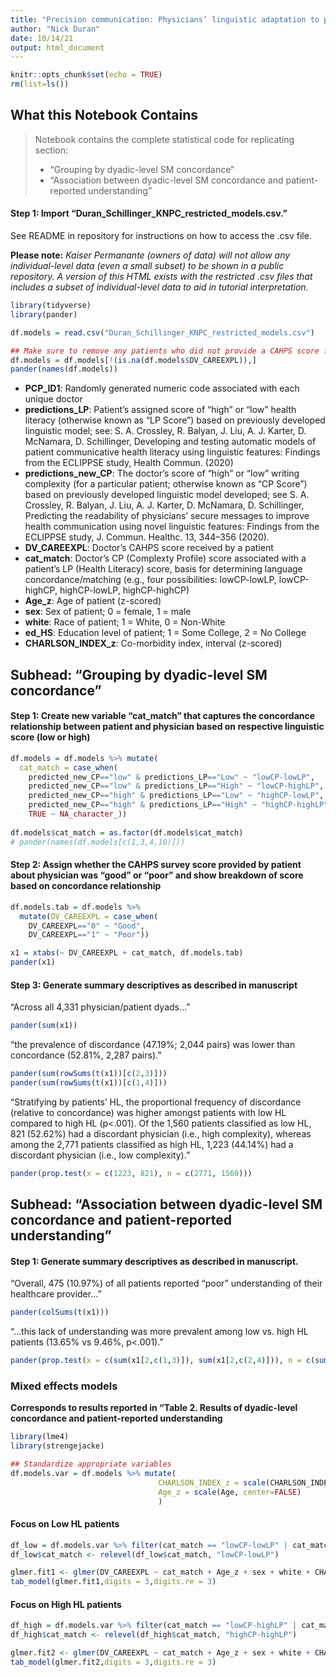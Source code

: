 ```yaml
---
title: "Precision communication: Physicians’ linguistic adaptation to patients’ health literacy"
author: "Nick Duran"
date: 10/14/21
output: html_document
---
```


```r
knitr::opts_chunk$set(echo = TRUE)
rm(list=ls())
```

## What this Notebook Contains

> Notebook contains the complete statistical code for replicating section: 
> 
> * "Grouping by dyadic-level SM concordance"
> * "Association between dyadic-level SM concordance and patient-reported understanding"

#### Step 1: Import "Duran_Schillinger_KNPC_restricted_models.csv." 

See README in repository for instructions on how to access the .csv file. 

**Please note:** *Kaiser Permanante (owners of data) will not allow any individual-level data (even a small subset) to be shown in a public repository. A version of this HTML exists with the restricted .csv files that includes a subset of individual-level data to aid in tutorial interpretation.*

```r
library(tidyverse)
library(pander)
```

```r
df.models = read.csv("Duran_Schillinger_KNPC_restricted_models.csv")

## Make sure to remove any patients who did not provide a CAHPS score for their physician
df.models = df.models[!(is.na(df.models$DV_CAREEXPL)),]
pander(names(df.models))
```

- **PCP_ID1**: Randomly generated numeric code associated with each unique doctor 
- **predictions_LP**: Patient's assigned score of "high" or "low" health literacy (otherwise known as "LP Score") based on previously developed linguistic model; see: S. A. Crossley, R. Balyan, J. Liu, A. J. Karter, D. McNamara, D. Schillinger, Developing and testing automatic models of patient communicative health literacy using linguistic features: Findings from the ECLIPPSE study, Health Commun. (2020)
- **predictions_new_CP**: The doctor's score of "high" or "low" writing complexity (for a particular patient; otherwise known as "CP Score") based on previously developed linguistic model developed; see S. A. Crossley, R. Balyan, J. Liu, A. J. Karter, D. McNamara, D. Schillinger, Predicting the readability of physicians’ secure messages to improve health communication using novel linguistic features: Findings from the ECLIPPSE study, J. Commun. Healthc. 13, 344–356 (2020). 
- **DV_CAREEXPL**: Doctor's CAHPS score received by a patient
- **cat_match**: Doctor's CP (Complexty Profile) score associated with a patient's LP (Health Literacy) score, basis for determining language concordance/matching (e.g., four possibilities: lowCP-lowLP, lowCP-highCP, highCP-lowLP, highCP-highCP)
- **Age_z**: Age of patient (z-scored)
- **sex**: Sex of patient; 0 = female, 1 = male
- **white**: Race of patient; 1 = White, 0 = Non-White
- **ed_HS**: Education level of patient; 1 = Some College, 2 = No College
- **CHARLSON_INDEX_z**: Co-morbidity index, interval (z-scored)

## Subhead: "Grouping by dyadic-level SM concordance"

#### Step 1: Create new variable "cat_match" that captures the concordance relationship between patient and physician based on respective linguistic score (low or high)

```r
df.models = df.models %>% mutate(
  cat_match = case_when(
    predicted_new_CP=="low" & predictions_LP=="Low" ~ "lowCP-lowLP",
    predicted_new_CP=="low" & predictions_LP=="High" ~ "lowCP-highLP",
    predicted_new_CP=="high" & predictions_LP=="Low" ~ "highCP-lowLP",
    predicted_new_CP=="high" & predictions_LP=="High" ~ "highCP-highLP",
    TRUE ~ NA_character_))
    
df.models$cat_match = as.factor(df.models$cat_match)
# pander(names(df.models[c(1,3,4,10)]))
```

#### Step 2: Assign whether the CAHPS survey score provided by patient about physician was "good" or "poor" and show breakdown of score based on concordance relationship

```r
df.models.tab = df.models %>%
  mutate(DV_CAREEXPL = case_when(
    DV_CAREEXPL=="0" ~ "Good", 
    DV_CAREEXPL=="1" ~ "Poor"))
```

```r
x1 = xtabs(~ DV_CAREEXPL + cat_match, df.models.tab)
pander(x1)
```
#### Step 3: Generate summary descriptives as described in manuscript

"Across all 4,331 physician/patient dyads..."

```r
pander(sum(x1))
```

"the prevalence of discordance (47.19%; 2,044 pairs) was lower than concordance (52.81%, 2,287 pairs)."

```r
pander(sum(rowSums(t(x1))[c(2,3)]))
pander(sum(rowSums(t(x1))[c(1,4)]))
```

"Stratifying by patients’ HL, the proportional frequency of discordance (relative to concordance) was higher amongst patients with low HL compared to high HL (p<.001). Of the 1,560 patients classified as low HL, 821 (52.62%) had a discordant physician (i.e., high complexity), whereas among the 2,771 patients classified as high HL, 1,223 (44.14%) had a discordant physician (i.e., low complexity)."

```r
pander(prop.test(x = c(1223, 821), n = c(2771, 1560)))
```

## Subhead: "Association between dyadic-level SM concordance and patient-reported understanding" 

#### Step 1: Generate summary descriptives as described in manuscript.

"Overall, 475 (10.97%) of all patients reported “poor” understanding of their healthcare provider..."

```r
pander(colSums(t(x1)))
```

"...this lack of understanding was more prevalent among low vs. high HL patients (13.65% vs 9.46%, p<.001)."

```r
pander(prop.test(x = c(sum(x1[2,c(1,3)]), sum(x1[2,c(2,4)])), n = c(sum(x1[,c(1,3)]), sum(x1[,c(2,4)]))))
```

### Mixed effects models

**Corresponds to results reported in "Table 2. Results of dyadic-level concordance and patient-reported understanding**

```r
library(lme4)
library(strengejacke)
```

```r
## Standardize appropriate variables
df.models.var = df.models %>% mutate(
                                 CHARLSON_INDEX_z = scale(CHARLSON_INDEX, center=FALSE),
                                 Age_z = scale(Age, center=FALSE)
                                 )
```

#### Focus on Low HL patients

```r
df_low = df.models.var %>% filter(cat_match == "lowCP-lowLP" | cat_match == "highCP-lowLP")
df_low$cat_match <- relevel(df_low$cat_match, "lowCP-lowLP")

glmer.fit1 <- glmer(DV_CAREEXPL ~ cat_match + Age_z + sex + white + CHARLSON_INDEX_z + ed_HS + (1|PCP_ID1), df_low, family = binomial)
tab_model(glmer.fit1,digits = 3,digits.re = 3)
```

#### Focus on High HL patients

```r
df_high = df.models.var %>% filter(cat_match == "lowCP-highLP" | cat_match == "highCP-highLP")
df_high$cat_match <- relevel(df_high$cat_match, "highCP-highLP")

glmer.fit2 <- glmer(DV_CAREEXPL ~ cat_match + Age_z + sex + white + CHARLSON_INDEX_z + ed_HS + (1|PCP_ID1), df_high, family = binomial)
tab_model(glmer.fit2,digits = 3,digits.re = 3)
```


















